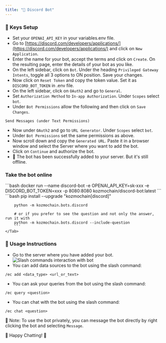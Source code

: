 ```yaml
---
title: "🤖 Discord Bot"
---
```


### 🔑 Keys Setup

- Set your `OPENAI_API_KEY` in your variables.env file.
- Go to [https://discord.com/developers/applications/](https://discord.com/developers/applications/) and click on `New Application`.
- Enter the name for your bot, accept the terms and click on `Create`. On the resulting page, enter the details of your bot as you like.
- On the left sidebar, click on `Bot`. Under the heading `Privileged Gateway Intents`, toggle all 3 options to ON position. Save your changes.
- Now click on `Reset Token` and copy the token value. Set it as `DISCORD_BOT_TOKEN` in .env file.
- On the left sidebar, click on `OAuth2` and go to `General`.
- Set `Authorization Method` to `In-app Authorization`. Under `Scopes` select `bot`.
- Under `Bot Permissions` allow the following and then click on `Save Changes`.

```text
Send Messages (under Text Permissions)
```

- Now under `OAuth2` and go to `URL Generator`. Under `Scopes` select `bot`.
- Under `Bot Permissions` set the same permissions as above.
- Now scroll down and copy the `Generated URL`. Paste it in a browser window and select the Server where you want to add the bot.
- Click on `Continue` and authorize the bot.
- 🎉 The bot has been successfully added to your server. But it's still offline.

### Take the bot online

<Tabs>
    <Tab title="docker">
        ```bash
        docker run --name discord-bot -e OPENAI_API_KEY=sk-xxx -e DISCORD_BOT_TOKEN=xxx -p 8080:8080 kozmochain/discord-bot:latest
        ```
    </Tab>
    <Tab title="python">
        ```bash
        pip install --upgrade "kozmochain[discord]"

        python -m kozmochain.bots.discord

        # or if you prefer to see the question and not only the answer, run it with
        python -m kozmochain.bots.discord --include-question
        ```
    </Tab>
</Tabs>

### 🚀 Usage Instructions

- Go to the server where you have added your bot.
  ![Slash commands interaction with bot](https://github.com/digitranslab/kozmochain/assets/73601258/bf1414e3-d408-4863-b0d2-ef382a76467e)
- You can add data sources to the bot using the slash command:

```text
/ec add <data_type> <url_or_text>
```

- You can ask your queries from the bot using the slash command:

```text
/ec query <question>
```

- You can chat with the bot using the slash command:

```text
/ec chat <question>
```

📝 Note: To use the bot privately, you can message the bot directly by right clicking the bot and selecting `Message`.

🎉 Happy Chatting! 🎉
